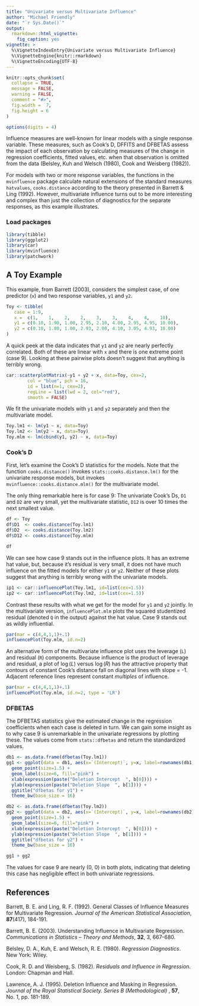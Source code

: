```yaml
---
title: "Univariate versus Multivariate Influence"
author: "Michael Friendly"
date: "`r Sys.Date()`"
output: 
  rmarkdown::html_vignette:
    fig_caption: yes
vignette: >
  %\VignetteIndexEntry{Univariate versus Multivariate Influence}
  %\VignetteEngine{knitr::rmarkdown}
  %\VignetteEncoding{UTF-8}
---
```


```r
knitr::opts_chunk$set(
  collapse = TRUE,
  message = FALSE,
  warning = FALSE,
  comment = "#>",
  fig.width =  7,
  fig.height = 6
)

options(digits = 4)
```


Influence measures are well-known for linear models with a single response variable.
These measures, such as Cook's D, DFFITS and DFBETAS assess the impact of each observation by calculating measures of
the change in regression coefficients, fitted values, etc. when that observation is omitted from
the data (Belsley, Kuh and Welsch (1980), Cook and Weisberg (1982)).

For models with two or more response variables, the functions in the `mvinfluence` package
calculate natural extensions of the standard measures `hatvalues`, `cooks.distance`
according to the theory presented in Barrett & Ling (1992). However, multivariate influence
turns out to be more interesting and complex than just the collection of diagnostics for
the separate responses, as this example illustrates.

### Load packages
```r
library(tibble)
library(ggplot2)
library(car)
library(mvinfluence)
library(patchwork)
```


## A Toy Example

This example, from Barrett (2003), considers the simplest case, of one predictor (`x`) and
two response variables, `y1` and `y2`.

```r
Toy <- tibble(
   case = 1:9,
   x =  c(1,    1,    2,    2,    3,    3,    4,    4,    10),
   y1 = c(0.10, 1.90, 1.00, 2.95, 2.10, 4.00, 2.95, 4.95, 10.00),
   y2 = c(0.10, 1.80, 1.00, 2.93, 2.00, 4.10, 3.05, 4.93, 10.00)
)
```

A quick peek at the data indicates that `y1` and `y2` are nearly perfectly correlated.
Both of these are linear with `x` and there is one extreme point (case 9). Looking at these
pairwise plots doesn't suggest that anything is terribly wrong.

```r
car::scatterplotMatrix(~y1 + y2 + x, data=Toy, cex=2,
        col = "blue", pch = 16,
        id = list(n=1, cex=2), 
        regLine = list(lwd = 2, col="red"),
        smooth = FALSE)
```

We fit the univariate models with `y1` and `y2` separately and then the multivariate model.

```r
Toy.lm1 <- lm(y1 ~ x, data=Toy)
Toy.lm2 <- lm(y2 ~ x, data=Toy)
Toy.mlm <- lm(cbind(y1, y2) ~ x, data=Toy)
```

### Cook's D

First, let's examine the Cook's D statistics for the models. Note that the function `cooks.distance()`
invokes `stats::cooks.distance.lm()` for the univariate response models, but
invokes `mvinfluence::cooks.distance.mlm()` for the multivariate model.

The only thing remarkable here is for case 9:  The univariate Cook's Ds, `D1` and `D2` are very small,
yet the multivariate statistic, `D12` is over 10 times the next smallest value.
```r
df <- Toy
df$D1  <- cooks.distance(Toy.lm1)
df$D2  <- cooks.distance(Toy.lm2)
df$D12 <- cooks.distance(Toy.mlm)

df
```

We can see how case 9 stands out in the influence plots. It has an extreme hat value, but, because it's residual is
very small, it does not have much influence on the fitted models for either `y1` or `y2`. Neither of these plots
suggest that anything is terribly wrong with the univariate models.
```r
ip1 <- car::influencePlot(Toy.lm1, id=list(cex=1.5))
ip2 <- car::influencePlot(Toy.lm2, id=list(cex=1.5))
```

Contrast these results with what we get for the model for `y1` and `y2` jointly. 
In the multivariate version, `influencePlot.mlm` plots the squared studentized residual (denoted `Q` in the output)
against the hat value.  Case 9 stands out as wildly influential.

```r
par(mar = c(4,4,1,1)+.1)
influencePlot(Toy.mlm, id.n=2)
```

An alternative form of the multivariate influence plot uses the leverage (`L`) and residual (`R`) components. 
Because influence is the product of leverage and residual, a plot of $\log(L)$ versus $\log(R)$ has the attractive property
that contours of constant Cook's distance fall on diagonal lines with slope = -1. 
Adjacent reference lines represent constant _multiples_ of influence.

```r
par(mar = c(4,4,1,1)+.1)
influencePlot(Toy.mlm, id.n=2, type = 'LR')
```

### DFBETAS

The DFBETAS statistics give the estimated change in the regression coefficients when each case is deleted in turn.
We can gain some insight as to why case 9 is unremarkable in the univariate regressions by plotting these.
The values come from `stats::dfbetas` and return the standardized values.

```r
db1 <- as.data.frame(dfbetas(Toy.lm1))
gg1 <- ggplot(data = db1, aes(x=`(Intercept)`, y=x, label=rownames(db1))) +
  geom_point(size=1.5) +
  geom_label(size=6, fill="pink") +
  xlab(expression(paste("Deletion Intercept  ", b[0]))) +
  ylab(expression(paste("Deletion Slope  ", b[1]))) +
  ggtitle("dfbetas for y1") +
  theme_bw(base_size = 16)

db2 <- as.data.frame(dfbetas(Toy.lm2))
gg2 <- ggplot(data = db2, aes(x=`(Intercept)`, y=x, label=rownames(db2))) +
  geom_point(size=1.5) +
  geom_label(size=6, fill="pink") +
  xlab(expression(paste("Deletion Intercept  ", b[0]))) +
  ylab(expression(paste("Deletion Slope  ", b[1]))) +
  ggtitle("dfbetas for y2") +
  theme_bw(base_size = 16)

gg1 + gg2
```

The values for case 9 are nearly (0, 0) in both plots, indicating that deleting this case has negligible effect
in both univariate regressions.

## References

Barrett, B. E. and Ling, R. F. (1992).
General Classes of Influence Measures for Multivariate Regression.
*Journal of the American Statistical Association*, **87**(417), 184-191.

Barrett, B. E. (2003). Understanding Influence in Multivariate Regression.
*Communications in Statistics -- Theory and Methods*, **32**, 3, 667-680.

Belsley, D. A., Kuh, E. and Welsch, R. E. (1980). *Regression Diagnostics*. New York: Wiley.

Cook, R. D. and Weisberg, S. (1982). *Residuals and Influence in Regression*. London: Chapman and Hall.

Lawrence, A. J. (1995). Deletion Influence and Masking in Regression.
*Journal of the Royal Statistical Society. Series B (Methodological)* , **57**, No. 1, pp. 181-189. 


